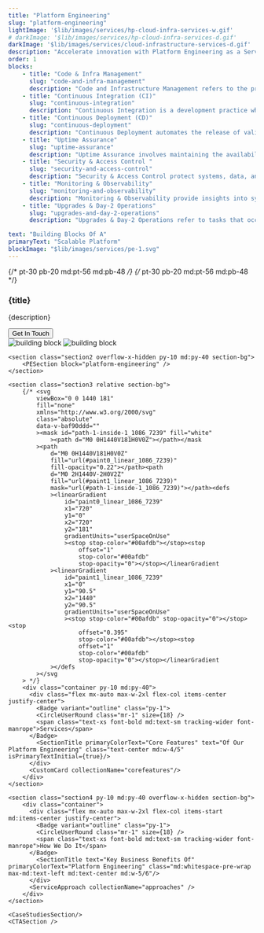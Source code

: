 ```yaml
---
title: "Platform Engineering"
slug: "platform-engineering"
lightImage: '$lib/images/services/hp-cloud-infra-services-w.gif'
# darkImage: '$lib/images/services/hp-cloud-infra-services-d.gif'
darkImage: '$lib/images/services/cloud-infrastructure-services-d.gif'
description: "Accelerate innovation with Platform Engineering as a Service-automating workflows, standardizing infrastructure, and enabling seamless cloud-native scalability."
order: 1
blocks: 
    - title: "Code & Infra Management"
      slug: "code-and-infra-management"
      description: "Code and Infrastructure Management refers to the practices and tools used to manage source code, configuration, and infrastructure as code (IaC). It ensures version control using systems like Git, facilitates collaboration among developers, and enables reproducible environments through IaC tools such as Terraform or Ansible. It allows tracking changes, rolling back issues, automating environment provisioning, and maintaining consistency across development, staging, and production setups. Proper management reduces manual errors, enhances traceability, and supports scalability."
    - title: "Continuous Integration (CI)"
      slug: "continuous-integration"
      description: "Continuous Integration is a development practice where code changes are automatically tested and integrated into a shared repository multiple times a day. Using CI tools like Jenkins, GitHub Actions, or GitLab CI, developers automate build processes, run unit and integration tests, and catch bugs early. This results in faster development cycles, immediate feedback on code quality, and reduced integration issues. CI ensures that the codebase remains stable, high-quality, and always ready for deployment."
    - title: "Continuous Deployment (CD)"
      slug: "continuous-deployment"
      description: "Continuous Deployment automates the release of validated code to production after successful CI pipelines. It eliminates manual intervention by pushing every change that passes tests directly into live environments using tools like ArgoCD, Spinnaker, or AWS CodeDeploy. CD ensures rapid, consistent, and reliable delivery of features and bug fixes, reduces time to market, supports frequent releases, and aligns with DevOps goals of agility and automation. It also includes rollback mechanisms for safety."
    - title: "Uptime Assurance"
      slug: "uptime-assurance"
      description: "Uptime Assurance involves maintaining the availability and reliability of systems and applications. It encompasses redundant architectures, automated failovers, load balancing, and regular health checks to prevent downtime. Using tools like Kubernetes, high availability setups, and cloud-native services, teams ensure systems are resilient to failure. SLAs, incident response plans, and proactive maintenance further support this, aiming for maximum availability (e.g., 'five nines' or 99.999%) to maintain user trust and business continuity."
    - title: "Security & Access Control "
      slug: "security-and-access-control"
      description: "Security & Access Control protect systems, data, and applications from unauthorized access, breaches, and misuse. It includes identity and access management (IAM), role-based access control (RBAC), encryption (at rest and in transit), secrets management, and audit logging. Tools like HashiCorp Vault, AWS IAM, and Azure AD help enforce policies. This ensures that only authorized users and services can access specific resources, aligns with compliance standards, and mitigates security risks throughout the software lifecycle."
    - title: "Monitoring & Observability"
      slug: "monitoring-and-observability"
      description: "Monitoring & Observability provide insights into system health, performance, and behavior in real-time. Monitoring tracks metrics, logs, and alerts for predefined conditions using tools like Prometheus, Grafana, and Datadog. Observability goes deeper by enabling understanding of why something is happening, through distributed tracing, log correlation, and context-rich telemetry. Together, they enable proactive issue detection, root cause analysis, performance tuning, and ensure the system meets SLAs and user expectations."
    - title: "Upgrades & Day-2 Operations"
      slug: "upgrades-and-day-2-operations"
      description: "Upgrades & Day-2 Operations refer to tasks that occur after initial deployment, including system updates, patch management, scaling, backup, disaster recovery, and performance optimization. It ensures the system remains secure, stable, and efficient over time. Automated pipelines and tools like Helm, Kubernetes Operators, and configuration management systems streamline these processes. Proper Day-2 operations prevent drift, manage technical debt, and support long-term maintainability, compliance, and adaptability of the system."

text: "Building Blocks Of A"
primaryText: "Scalable Platform"
blockImage: "$lib/images/services/pe-1.svg"
---
```





{/* pt-30 pb-20 md:pt-56 md:pb-48 */}
{/* pt-30 pb-20 md:pt-56 md:pb-48 */}
<section>
    <section class="section1 pt-30 pb-20 md:pt-56 md:pb-48 bg-platform">
        <div class="container flex flex-col justify-center items-center">
            <div class="relative text-center mb-10 max-w-2xl mx-auto aos-init aos-animate">
                <h1 class="main-heading-small md:main-heading text-main-heading-color">{title}</h1>
                <p class="mt-4 small-text font-roboto md:text-para text-third-color">{description}</p>
            </div>
            <Button aria-label="Explore Solutions" href={`${BASE_URL}/contact`} class="button-bg">Get In Touch</Button>
        </div>
        <div class="w-full flex justify-center mt-6 md:mt-3">
          <Image class="hidden md:block" alt="building block" src={solution2}/>
          <Image width={300} class="block md:hidden" alt="building block" src={mobileSolution}/>
        </div>
    </section>

    <section class="section2 overflow-x-hidden py-10 md:py-40 section-bg">
        <PESection block="platform-engineering" />
    </section>

    <section class="section3 relative section-bg">
        {/* <svg
            viewBox="0 0 1440 181"
            fill="none"
            xmlns="http://www.w3.org/2000/svg"
            class="absolute"
            data-v-baf90ddd=""
            ><mask id="path-1-inside-1_1086_7239" fill="white"
                ><path d="M0 0H1440V181H0V0Z"></path></mask
            ><path
                d="M0 0H1440V181H0V0Z"
                fill="url(#paint0_linear_1086_7239)"
                fill-opacity="0.22"></path><path
                d="M0 2H1440V-2H0V2Z"
                fill="url(#paint1_linear_1086_7239)"
                mask="url(#path-1-inside-1_1086_7239)"></path><defs
                ><linearGradient
                    id="paint0_linear_1086_7239"
                    x1="720"
                    y1="0"
                    x2="720"
                    y2="181"
                    gradientUnits="userSpaceOnUse"
                    ><stop stop-color="#00afdb"></stop><stop
                        offset="1"
                        stop-color="#00afdb"
                        stop-opacity="0"></stop></linearGradient
                ><linearGradient
                    id="paint1_linear_1086_7239"
                    x1="0"
                    y1="90.5"
                    x2="1440"
                    y2="90.5"
                    gradientUnits="userSpaceOnUse"
                    ><stop stop-color="#00afdb" stop-opacity="0"></stop><stop
                        offset="0.395"
                        stop-color="#00afdb"></stop><stop
                        offset="1"
                        stop-color="#00afdb"
                        stop-opacity="0"></stop></linearGradient
                ></defs
            ></svg
        > */}
        <div class="container py-10 md:py-40">
          <div class="flex mx-auto max-w-2xl flex-col items-center justify-center">
            <Badge variant="outline" class="py-1">
            <CircleUserRound class="mr-1" size={18} />
            <span class="text-xs font-bold md:text-sm tracking-wider font-manrope">Services</span>
          </Badge>
            <SectionTitle primaryColorText="Core Features" text="Of Our Platform Engineering" class="text-center md:w-4/5" isPrimaryTextInitial={true}/>
          </div>
          <CustomCard collectionName="corefeatures"/>
        </div>
    </section>

    <section class="section4 py-10 md:py-40 overflow-x-hidden section-bg">
        <div class="container">
          <div class="flex mx-auto max-w-2xl flex-col items-start md:items-center justify-center">
            <Badge variant="outline" class="py-1">
            <CircleUserRound class="mr-1" size={18} />
            <span class="text-xs font-bold md:text-sm tracking-wider font-manrope">How We Do It</span>
          </Badge>
            <SectionTitle text="Key Business Benefits Of" primaryColorText="Platform Engineering" class="md:whitespace-pre-wrap max-md:text-left md:text-center md:w-5/6"/>
          </div>
          <ServiceApproach collectionName="approaches" />
        </div>
    </section>

    <CaseStudiesSection/>
    <CTASection />
</section>
